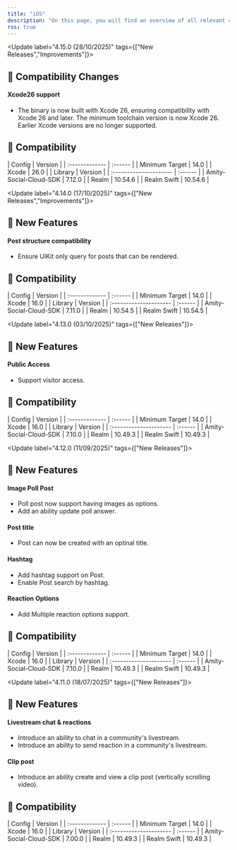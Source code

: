 ```yaml
---
title: "iOS"
description: "On this page, you will find an overview of all relevant changes to the Social Plus UIKit"
rss: true
---
```


<Update label="4.15.0  (28/10/2025)" tags={["New Releases","Improvements"]}>
  ## 🚨 Compatibility Changes

  #### Xcode26 support

  - The binary is now built with Xcode 26, ensuring compatibility with Xcode 26 and later. The minimum toolchain version is now Xcode 26. Earlier Xcode versions are no longer supported.

  ## 🧩 Compatibility

  <AccordionGroup>
    <Accordion title="iOS SDK" icon="gear">
      | Config         | Version |
      | :------------- | :------ |
      | Minimum Target | 14.0    |
      | Xcode          | 26.0    |
    </Accordion>
    <Accordion title="Dependencies" icon="book">
      | Library                | Version |
      | :--------------------- | :------ |
      | Amity-Social-Cloud-SDK | 7.12.0  |
      | Realm                  | 10.54.6 |
      | Realm Swift            | 10.54.6 |
    </Accordion>
  </AccordionGroup>
</Update>

<Update label="4.14.0  (17/10/2025)" tags={["New Releases","Improvements"]}>
  ## 🚀 New Features

  #### Post structure compatibility

  - Ensure UIKit only query for posts that can be rendered.

  ## 🧩 Compatibility

  <AccordionGroup>
    <Accordion title="iOS SDK" icon="gear">
      | Config         | Version |
      | :------------- | :------ |
      | Minimum Target | 14.0    |
      | Xcode          | 16.0    |
    </Accordion>
    <Accordion title="Dependencies" icon="book">
      | Library                | Version |
      | :--------------------- | :------ |
      | Amity-Social-Cloud-SDK | 7.11.0  |
      | Realm                  | 10.54.5 |
      | Realm Swift            | 10.54.5 |
    </Accordion>
  </AccordionGroup>
</Update>

<Update label="4.13.0  (03/10/2025)" tags={["New Releases"]}>
  ## 🚀 New Features

  #### Public Access
  - Support visitor access.

  ## 🧩 Compatibility

  <AccordionGroup>
    <Accordion title="iOS SDK" icon="gear">
      | Config         | Version |
      | :------------- | :------ |
      | Minimum Target | 14.0    |
      | Xcode          | 16.0    |
    </Accordion>
    <Accordion title="Dependencies" icon="book">
      | Library                | Version |
      | :--------------------- | :------ |
      | Amity-Social-Cloud-SDK | 7.10.0  |
      | Realm                  | 10.49.3 |
      | Realm Swift            | 10.49.3 |
    </Accordion>
  </AccordionGroup>
</Update>

<Update label="4.12.0  (11/09/2025)" tags={["New Releases"]}>
  ## 🚀 New Features

  #### Image Poll Post
  - Poll post now support having images as options.
  - Add an ability update poll answer.

  #### Post title
  - Post can now be created with an optinal title.
  
  #### Hashtag
  - Add hashtag support on Post.
  - Enable Post search by hashtag.
  
  #### Reaction Options
  - Add Multiple reaction options support.

  ## 🧩 Compatibility

  <AccordionGroup>
    <Accordion title="iOS SDK" icon="gear">
      | Config         | Version |
      | :------------- | :------ |
      | Minimum Target | 14.0    |
      | Xcode          | 16.0    |
    </Accordion>
    <Accordion title="Dependencies" icon="book">
      | Library                | Version |
      | :--------------------- | :------ |
      | Amity-Social-Cloud-SDK | 7.10.0  |
      | Realm                  | 10.49.3 |
      | Realm Swift            | 10.49.3 |
    </Accordion>
  </AccordionGroup>
</Update>

<Update label="4.11.0  (18/07/2025)" tags={["New Releases"]}>
  ## 🚀 New Features

  #### Livestream chat & reactions
  - Introduce an ability to chat in a community's livestream.
  - Introduce an ability to send reaction in a community's livestream.
  
  #### Clip post
  - Introduce an ability create and view a clip post (vertically scrolling video).

  ## 🧩 Compatibility

  <AccordionGroup>
    <Accordion title="iOS SDK" icon="gear">
      | Config         | Version |
      | :------------- | :------ |
      | Minimum Target | 14.0    |
      | Xcode          | 16.0    |
    </Accordion>
    <Accordion title="Dependencies" icon="book">
      | Library                | Version |
      | :--------------------- | :------ |
      | Amity-Social-Cloud-SDK | 7.00.0  |
      | Realm                  | 10.49.3 |
      | Realm Swift            | 10.49.3 |
    </Accordion>
  </AccordionGroup>
</Update>